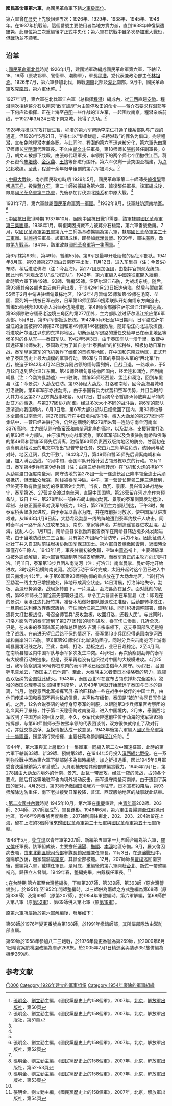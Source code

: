 '''國民革命軍第六軍'''，為國民革命軍下轄之[[軍_(軍隊)|軍級單位]]。

第六軍曾在歷史上先後組建五次：1926年、1929年、1938年、1945年、1948年。在1937年抗戰前，這個番號主要使用者為地方實力派，直到1938年韓復榘遭鎗斃，此單位第三次重編後才正式中央化；第六軍在抗戰中雖多次參加重大戰役，但戰功並不顯著。

== 沿革 ==
:;[[國民革命軍北伐|國民革命軍北伐]]時期
1926年1月，建國湘軍改編成國民革命軍第六軍，下轄17、18、19師（原攻鄂軍、警衛軍、潮梅軍），軍長[[程潛|程潛]]，党代表兼政治部主任[[林祖涵|林祖涵]]。1926年7月，第六軍參加北伐，轉戰[[湖南|湖南]]北部及[[湖北|湖北]]南部。9月中，國民革命軍攻克[[南昌|南昌]]，第六軍休整。<ref>[[張明金|張明金]]、[[劉立勤|劉立勤]]主編，《國民黨歷史上的158個軍》，2007年，[[北京|北京]]，[[解放軍出版社|解放軍出版社]]，第50頁</ref>

1927年1月，第六軍在北伐軍江右軍（总指挥[[程潛|程潛]]）編成內，從[[江西|江西]]直趨[[安徽|安徽]]。程潜两次拒绝蒋介石以南京“敌军雄厚”为由暂停攻击的命令——蒋介石要求程潜部等一下何应钦指挥、正在上海至[[丹阳|丹阳]]一些作战的江左军，一起围攻南京。程潜亲临前线，于1927年3月24日攻下南京城，抢得了头功。<ref name="158個軍，第51頁">張明金、劉立勤主編，《國民黨歷史上的158個軍》，2007年，北京，解放軍出版社，第51頁</ref>

1928年[[湘桂联军|湘桂联军]]攻打[[唐生智|唐生智]]，程潜的第六军帮助[[李宗仁|李宗仁]]打通了桂系部队与广西的通道。但1928年5月21日，李宗仁以“专横跋扈，把持湘政”的罪名为借口，拘禁程潜，宣布免除程潜本兼各职。与此同时，程潜的第六军迅速被分化，第六軍先由第17师师长[[李明灝|李明灝]]代理軍長。不久由[[胡文斗|胡文斗]]任軍長，第18师师长[[張軫|張軫]]兼任副軍長。8月，胡文斗被部下戕殺，由張軫代理軍長，率领剩下的两个师七个团撤往江西。蒋介石密令[[朱培德|朱培德]]、[[金汉鼎|金汉鼎]]、[[王钧_(上将)|王钧]]等部进行围歼。第六军仅剩一营突围至福建，为[[卢兴邦|卢兴邦]]收编。至此，程潜十余年艰辛组创的第六军被消灭。<ref name="158個軍，第51頁"/>

:;[[中原大戰|中原大戰]]後，南京國民政府時期
1929年5月，國民革命軍第二十師師長[[韓復榘|韓復榘]]背叛[[馮玉祥|馮玉祥]]，投靠[[蔣介石|蔣介石]]，第二十師被擴編為第六軍，韓復榘任軍長。該軍編成後，隸屬[[國民革命軍第三路軍|國民革命軍第三路軍]]，先後參加討伐湖北[[桂系|桂系]]和中原大戰。<ref name="158個軍，第51頁"/>

1931年7月，第六軍隸屬[[國民革命軍第一軍團|國民革命軍第一軍團]]。<ref name="158個軍，第51頁"/>1932年8月，該軍駐防[[濟南|濟南]]地區。<ref name="158個軍，第52頁">張明金、劉立勤主編，《國民黨歷史上的158個軍》，2007年，北京，解放軍出版社，第52頁</ref>

:;[[中國抗日戰爭|中國抗日戰爭]]時期
1937年10月，因應中國抗日戰爭需要，該軍隸屬[[國民革命軍第三集團軍|國民革命軍第三集團軍]]。1938年1月，韓復榘因抗戰不力被蔣介石槍斃，第六軍番號撤銷。7月，以[[國民革命軍第五軍|國民革命軍第五軍]]第九十三師為基礎擴編為第六軍，隸屬[[國民革命軍第三十二軍團|國民革命軍第三十二軍團]]。[[甘麗初|甘麗初]]任軍長。該軍組成後，即參加[[武漢會戰|武漢會戰]]。1939年，調往[[廣西|廣西]]，改隸[[抗日戰爭第九戰區|第九戰區]]。1941年，該軍改隸[[國民革命軍第一集團軍|國民革命軍第一集團軍]]。<ref name="158個軍，第52頁"/>

第6军辖第93师、第49师、暂编55师。第6军是最早开赴缅甸的远征军部队。1941年8月底，第93师第277团由云南罗平出发，11月12日，进入车里县（注：今景洪）布防，稍后进驻佛海（注：今勐海）。第277团是加强团，由指挥官刘观龙统领，因此也称“刘观龙支队”或“刘支队”。1942年，第六軍編入[[中國遠征軍|中國遠征軍]]開入緬甸，此時第六軍下轄49師、93師、暫編55師。沿萨尔温江布防，为战场东线。随后，第93师其余各部也由云南开远出发，于1942年1月23日抵达佛海，然后与暂编第55师于2月中旬进驻缅甸景栋地区。1942年4月暂编55师和第49师在毛奇、垒固、雷列姆一线被日军击败，日军第18师团第56搜索联队开始向缅东方向追击，暂编55师残部1000余人沿缅泰边境撤退，第49师余部撤往萨尔温江江畔的达高，第93师除驻守缅泰老边境三角区的第277团外，主力部队渡过萨尔温江接应第6军余部。5月8日，第6军军部抵达景栋。1942年5月6日至14日期间，日军渡过萨尔温江的企图被第93师第278团和第49师第146团挫败后，随即沿江向北进攻滇西，将进攻萨尔温江以东的东掸邦地区，切断远征军退路的重任交给早已在泰北地区等候多时的仆从军——泰国军队。1942年5月3日，由于英国军队一溃千里，致使中国远征军出师失利，泰国政府为了其自身“壮泰民族”的扩张利益，积极协助日军作战，泰军皇家空军的飞机轰炸了缅甸的景栋等地区，在中国和东南亚地区，正式开始了泰国历史上最大规模的军事行动。第6军与日军的泰国仆从军的“西北军”作战，被迫于1942年4月24日放弃刚占领的缅甸雷列姆，且战且退，一路艰辛，于5月12日退到萨尔温江东面。第49师经缅甸景栋撤回国内，经孟连和澜沧，回到南峤县（注：今勐海县勐遮）一带驻防。暂编55师经西盟、孟连和澜沧，回到车里县（注：今景洪）大勐龙驻防。第93师经大勐龙、打洛和南峤，回今勐海县城和打洛驻防。第6军军部亦驻勐海。。由于泰国有兵力优势和空军优势，并且当时的大其力地区第277团方向战事吃紧，5月12日，甘丽初命令暂编55师放弃勐萨特向勐艾方向撤退，与第277团协力防御。经过多次大小不同的战斗后，第6军的部队逐渐退向我国境内。6月3日后，第6军大部分部队已经撤回了国内，第93师也基本全部撤过南垒河，第278团驻守在中国境内的打洛，撤入大勐龙的第277团也在集结中，一营已经进驻打洛，仍然在缅境的第279团朱营一连防守南垒河南岸3376高地，主力部队则守备蛮笼和南垒河北岸的高地，以及勐麻，支援背靠打洛的第93师主力部队。由于滇西方向战事紧急，第6军军部以及负责驻防南峤和佛海的第49师和暂编55师先后调离，独留第93师负责西双版纳地区的防务，甘丽初在调离前发给龙云的电文中指出“思普守备任务，交由九三师单独负责，该师尚与敌对峙，地区辽阔，兵力不敷”。1942年7月，第49师和暂55师先后调离南峤和车里，加入滇西战线。12月中旬，泰国军队开始计划占领景栋以东的行动。12月11日，泰军第4步兵师第9步兵团（注：由第三步兵师转隶）在飞机和火炮的掩护下从勐星渡口强度南垒河，防守该地的第278团一营一连连长吕正隆率领全连士兵顽强抵抗，但因敌众我寡，防线被泰军冲破。中午，第一营营长带领二连三连赶到，但终究不敌有数量优势的泰军第9步兵团。当夜，勐瓦、景康、曼兴雷3处战地失守，泰军第25、27营完全渡过南垒河，直逼中国国境。第26营留在河对岸作为预备队。12日上午，第278团以一部由布朗山南向勐瓦、景康的泰军侧翼发动猛攻，牵制、分散正面泰军对我军的压力。18日，第278团主力部队到达，下午3时，向泰军桥头堡发起进攻。由于泰军以背水为阵，并在阵前掘河放水，使中国军队进攻艰难。从1943年1月9日起，大勐龙及勐腊一线的阵地遭到泰军约数千人攻击。同时泰军另一路千余人进攻布朗山、南东、掌家等阵地，并制造谣言要进攻勐混、勐海，扰乱人心。1月11日，南峤县县长张励辉报告泰军在南峤县辖边境多处发起进攻，由于当地防线长二三百里，只有第279团两个营防守，兵力不足。因此征调大批壮丁并入自卫队前往增援协助国军保卫国土。第六軍自[[景棟|景棟]]撤回雲南，返國時全軍僅存6千餘人。1943年1月，軍長甘麗初被免職，空缺由[[黃杰_(將軍)|黃杰]]補上，主要師級單位被外調或解編，第六軍實際編制等同被支解無存。而泰军真正的主攻方向却是打洛。1月11日，泰军第13步兵团从南览河（注：打洛江）南岸曼掌、曼蚌等地开始进攻，3时起开始横跨南览河。渡河行动于15时完成，太阳升起时这个团已进入中国云南境内4公里。由于第6军第93师将防御的重点放在了大勐龙地区，当时打洛至勐混一线主力已增援他处，阵地形成真空状态。14日清晨，打洛阵地失守，勐板、勐混形势紧张。战局急转直下，一片混乱，勐海县危在旦夕。面对此刻的危机，第93师师长吕国铨首先部署好退路，命令工兵营营长在车里县（注：即现在的景洪）澜沧江边扎好竹排，准备木船做好部队撤退过江准备，后勤部转移过江，一旦前线失利便放弃西双版纳，守住澜沧江第二道防线。同时积极调整部署，调兵遣将大打勐板战役，号召全师官兵“反攻勐板，收回打洛，还我人民”。与此同时，打洛方面防守的泰军遭到了第277团1营的猛烈进攻，泰军伤亡惨重，几近全灭。只是，在未来的泰国陆军元帅和总理他浓·吉滴卡宗率领下，这支泰国部队还是稳住了战线。在前进无望且后路不保的情况下，泰军第13步兵团只得退回南览河西岸和南岸沿江布防。第6军第93师沿江北岸设防固守。同时分兵突击南览河上游南峤县国境沿线之敌。至此，南峤、打洛、勐板之战，业已日趋稳定。2至4月间，在南峤县辖区内中国军队与泰军多次发生冲突。4月6日，再次侦察到勐养的泰军有大规模行动的迹象。但是，泰军再也没有组织过对中国的大规模进攻。4月25日，我军侦察到第56号界桩东南的泰军阵地已经是由稻草人防守。5月2日，吕国铨电告龙云，“泰国主力已他调”。至此，大泰族主义者借日本侵略者的势力，觊觎西双版纳的企图就此破灭。1943年，泰国西北军在宣布占领东掸邦完全胜利。狡猾的泰国总理銮披汶·颂堪审时度势，从1943年1月就开始疏远了泰国与日本的距离，当月，他授意西北军指挥官屏·春哈旺释放一些在战争中被俘的中国士兵，由他们传递中国和泰国不再为敌的信息，并声称在缅甸，泰国是“被迫”协同日军作战的。之后，12名会说泰语的战俘身穿泰军的制服，以跟随第3步兵师军官考察团的名义离开了景栋，并于第二天秘密跨过南览河，进入中国境内。2月末，泰国西北军收到了中国方面的回复反馈，不久，泰军代表应邀前往位于勐海的我军第93师指挥部，与第93师副师长彭佐煕率领的代表团谈判，双方很快就停止了敌对行动，并就交换战俘、互换情报达成一致意见。1943年後第六軍編入[[國民革命軍第十一集團軍|國民革命軍第十一集團軍]]，歸昆明行營指揮，主要任務為整訓與[[怒江|怒江]]佈防。<ref>張明金、劉立勤主編，《國民黨歷史上的158個軍》，2007年，北京，解放軍出版社，第52-53頁</ref>

1944年，第六軍與其上層單位十一集團軍一同編入第二次中國遠征軍，此時的第六軍下轄新33師、新39師、預備第2師，在1944年5月投入[[滇西緬北戰役|滇西緬北戰役]]。在一系列強攻戰中因為第六軍下轄部隊多為臨時編號，加之折損過重，因此1945年6月軍委會決議撤銷第六軍番號<ref name="158個軍，第53頁">張明金、劉立勤主編，《國民黨歷史上的158個軍》，2007年，北京，解放軍出版社，第53頁</ref>。人員則補充給其他部隊編實戰力。1945年2月1日，第278团由大勐龙向境外的什南、景亢、勐瓦一带反攻，经过一夜的激战，占领各个要点，随后打洛等地驻军也向境外发动反击，泰军退守南垒河南岸。由于遭到了英国的反对，4月25日，第93师仍撤回国境我方一侧驻守。日本宣布投降后，第93师解除边防重任，南下老挝接受日军投降，普洱、西双版纳地区的战事就此结束。

:;[[第二次國共內戰|第二次國共內戰]]時期
1945年10月，第六軍在[[重慶|重慶]]重建，由[[青年軍|青年軍]]202師、203師、204師、207師組成<ref name="158個軍，第53頁"/>，軍長[[鍾彬|鍾彬]]。1946年6月，第六軍由[[貴陽|貴陽]]調至[[江蘇|江蘇]][[徐州|徐州]]地區，1946年9月番號再度裁撤；207師則調往東北，202、203、204師留在上海，留在上海的3個師後來歸[[國民革命軍第三十七軍|國民革命軍第三十七軍]]與[[國民革命軍第五十七軍|國民革命軍第五十七軍]]所轄。

1948年5月，[[衛立煌|衛立煌]]以青年軍第207師、新編第五軍第一九五師合編為第六軍，[[羅又倫|羅又倫]]任軍長。該軍組成後，主要擔任[[瀋陽|瀋陽]]、[[撫順|撫順]]、[[本溪|本溪]]地區守備。9月，羅又倫因病去職，由[[東北剿匪總司令部|東北剿匪總司令部]]參謀長[[趙家驤|趙家驤]]兼任軍長。11月3日，在[[遼西會戰|遼瀋戰役]]中，瀋陽解放後，趙家驤潛逃[[南京|南京]]，其餘全部被殲。12月，207師師長[[戴樸|戴樸]]逃回南京後，重編第六軍，戴樸任軍長，是月底，重編後的第六軍開赴[[台北|台北]]、[[新竹縣|新竹]]一帶整編補充，歸[[孫立人|孫立人]]督訓。1949年春，整編完畢，由戴樸任軍長。<ref>張明金、劉立勤主編，《國民黨歷史上的158個軍》，2007年，北京，解放軍出版社，第54頁</ref>

:;在台時期
第六軍至台灣整編後，下轄第207師、第339師、第363師（原台灣警備旅）。於1951年至1952年間師整編時，以三師併為兩師之方式整編為第68師（原第339師）及第69師（原第207師）。於1954年軍整編時，第六軍解編，第68師併入第八軍（原[[國民革命軍第五十二軍|第52軍]]）、第69師併入第七軍（原[[國民革命軍第十八軍|第18軍]]）。

原第六軍所屬師於第六軍解編後，發展如下：

第68師於1976年變更番號為第168師，於1991年撤銷師部，其所屬部隊改由澎防部直屬。

第69師於1958年參加八二三炮戰，於1976年變更番號為第269師，於2000年6月1日精實案於桃園改編為摩步269旅。於2005年7月1日精進案與裝步351旅併編為機步269旅。

== 参考文献 ==
{{Reflist|2}}

{{國民革命軍的軍}}

[[Category:国民革命军的军|〇006]]
[[Category:1926年建立的军事组织|Category:1926年建立的军事组织]]
[[Category:1954年廢除的軍事組織|Category:1954年廢除的軍事組織]]